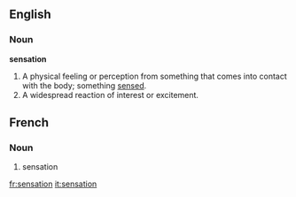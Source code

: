 ==English==

===Noun===
'''sensation'''
#A physical feeling or perception from something that comes into contact with the body; something [[sense]]d.
#A widespread reaction of interest or excitement.

==French==

===Noun===
#sensation

[[fr:sensation]]
[[it:sensation]]